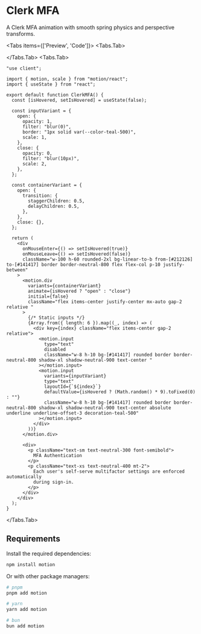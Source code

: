 # Clerk MFA

A Clerk MFA animation with smooth spring physics and perspective transforms.



<Tabs items={['Preview', 'Code']}>
  <Tabs.Tab>
    <div className="w-full h-full p-10 flex items-center justify-center">
      <ClerkMFA />
    </div>
  </Tabs.Tab>
  <Tabs.Tab>
```tsx
"use client";

import { motion, scale } from "motion/react";
import { useState } from "react";

export default function ClerkMFA() {
  const [isHovered, setIsHovered] = useState(false);

  const inputVariant = {
    open: {
      opacity: 1,
      filter: "blur(0)",
      border: "1px solid var(--color-teal-500)",
      scale: 1,
    },
    close: {
      opacity: 0,
      filter: "blur(10px)",
      scale: 2,
    },
  };

  const containerVariant = {
    open: {
      transition: {
        staggerChildren: 0.5,
        delayChildren: 0.5,
      },
    },
    close: {},
  };

  return (
    <div
      onMouseEnter={() => setIsHovered(true)}
      onMouseLeave={() => setIsHovered(false)}
      className="w-100 h-60 rounded-2xl bg-linear-to-b from-[#212126] to-[#141417] border border-neutral-800 flex flex-col p-10 justify-between"
    >
      <motion.div
        variants={containerVariant}
        animate={isHovered ? "open" : "close"}
        initial={false}
        className="flex items-center justify-center mx-auto gap-2 relative "
      >
        {/* Static inputs */}
        {Array.from({ length: 6 }).map((_, index) => (
          <div key={index} className="flex items-center gap-2 relative">
            <motion.input
              type="text"
              disabled
              className="w-8 h-10 bg-[#141417] rounded border border-neutral-800 shadow-xl shadow-neutral-900 text-center "
            ></motion.input>
            <motion.input
              variants={inputVariant}
              type="text"
              layoutId={`${index}`}
              defaultValue={isHovered ? (Math.random() * 9).toFixed(0) : ""}
              className="w-8 h-10 bg-[#141417] rounded border border-neutral-800 shadow-xl shadow-neutral-900 text-center absolute underline underline-offset-3 decoration-teal-500"
            ></motion.input>
          </div>
        ))}
      </motion.div>

      <div>
        <p className="text-sm text-neutral-300 font-semibold">
          MFA Authentication
        </p>
        <p className="text-xs text-neutral-400 mt-2">
          Each user's self-serve multifactor settings are enforced automatically
          during sign-in.
        </p>
      </div>
    </div>
  );
}
```
  </Tabs.Tab>
</Tabs>

## Requirements

Install the required dependencies:

```bash
npm install motion
```

Or with other package managers:

```bash
# pnpm
pnpm add motion

# yarn
yarn add motion

# bun
bun add motion
```

